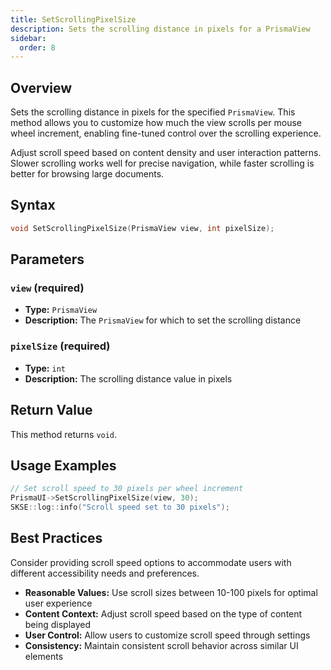 ```yaml
---
title: SetScrollingPixelSize
description: Sets the scrolling distance in pixels for a PrismaView
sidebar:
  order: 8
---
```



## Overview

Sets the scrolling distance in pixels for the specified `PrismaView`. This method allows you to customize how much the view scrolls per mouse wheel increment, enabling fine-tuned control over the scrolling experience.

<Aside type="tip" title="Scroll Optimization">
Adjust scroll speed based on content density and user interaction patterns. Slower scrolling works well for precise navigation, while faster scrolling is better for browsing large documents.
</Aside>

## Syntax

```cpp
void SetScrollingPixelSize(PrismaView view, int pixelSize);
```

## Parameters

### `view` (required)
- **Type:** `PrismaView`
- **Description:** The `PrismaView` for which to set the scrolling distance

### `pixelSize` (required)
- **Type:** `int`
- **Description:** The scrolling distance value in pixels

## Return Value

This method returns `void`.

## Usage Examples

<Tabs>
<TabItem label="Basic Scroll Configuration">

```cpp
// Set scroll speed to 30 pixels per wheel increment
PrismaUI->SetScrollingPixelSize(view, 30);
SKSE::log::info("Scroll speed set to 30 pixels");
```

</TabItem>
</Tabs>

## Best Practices

<Aside type="tip" title="Accessibility">
Consider providing scroll speed options to accommodate users with different accessibility needs and preferences.
</Aside>

- **Reasonable Values:** Use scroll sizes between 10-100 pixels for optimal user experience
- **Content Context:** Adjust scroll speed based on the type of content being displayed
- **User Control:** Allow users to customize scroll speed through settings
- **Consistency:** Maintain consistent scroll behavior across similar UI elements

